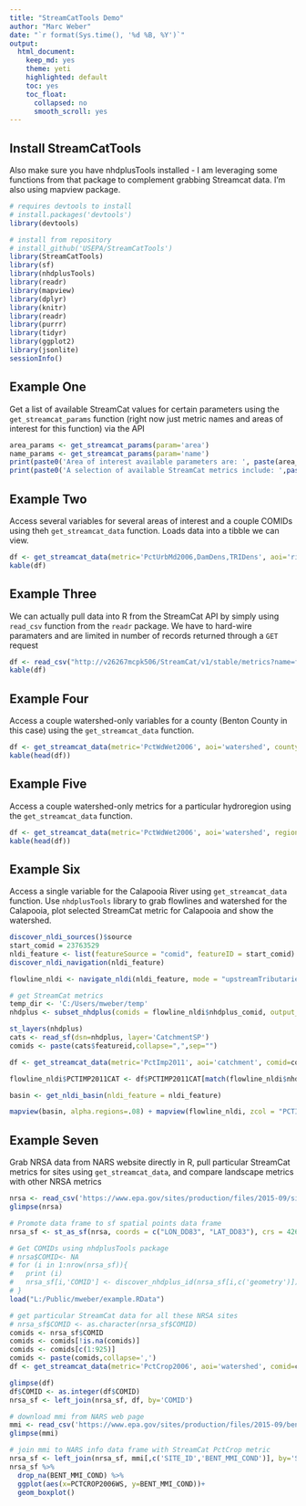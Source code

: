 ```yaml
---
title: "StreamCatTools Demo"
author: "Marc Weber"
date: "`r format(Sys.time(), '%d %B, %Y')`"
output: 
  html_document:
    keep_md: yes
    theme: yeti
    highlighted: default 
    toc: yes
    toc_float:
      collapsed: no
      smooth_scroll: yes
---
```


## Install StreamCatTools
Also make sure you have nhdplusTools installed - I am leveraging some functions from that package to complement grabbing Streamcat data.  I'm also using mapview package.
```r
# requires devtools to install
# install.packages('devtools')
library(devtools)

# install from repository
# install_github('USEPA/StreamCatTools')
library(StreamCatTools)
library(sf)
library(nhdplusTools)
library(readr)
library(mapview)
library(dplyr)
library(knitr)
library(readr)
library(purrr)
library(tidyr)
library(ggplot2)
library(jsonlite)
sessionInfo()
```

## Example One
Get a list of available StreamCat values for certain parameters using the `get_streamcat_params` function (right now just metric names and areas of interest for this function) via the API
```r
area_params <- get_streamcat_params(param='area')
name_params <- get_streamcat_params(param='name')
print(paste0('Area of interest available parameters are: ', paste(area_params,collapse = ', ')))
print(paste0('A selection of available StreamCat metrics include: ',paste(name_params[1:10],collapse = ', ')))
```

## Example Two
Access several variables for several areas of interest and a couple COMIDs using theh `get_streamcat_data` function.  Loads data into a tibble we can view.
```r
df <- get_streamcat_data(metric='PctUrbMd2006,DamDens,TRIDens', aoi='riparian_catchment,catchment,watershed', comid='179,1337,1337420')
kable(df)
```

## Example Three
We can actually pull data into R from the StreamCat API by simply using `read_csv` function from the `readr` package.  We have to hard-wire paramaters and are limited in number of records returned through a `GET` request
```r
df <- read_csv("http://v26267mcpk506/StreamCat/v1/stable/metrics?name=fert&areaOfInterest=watershed&comid=179")
kable(df)
```

## Example Four
Access a couple watershed-only variables for a county (Benton County in this case) using the `get_streamcat_data` function. 
```r
df <- get_streamcat_data(metric='PctWdWet2006', aoi='watershed', county='41003')
kable(head(df))
```

## Example Five
Access a couple watershed-only metrics for a particular hydroregion using the `get_streamcat_data` function. 
```r
df <- get_streamcat_data(metric='PctWdWet2006', aoi='watershed', region='17')
kable(head(df))
```

## Example Six
Access a single variable for the Calapooia River using `get_streamcat_data` function. Use `nhdplusTools` library to grab flowlines and watershed for the Calapooia, plot selected StreamCat metric for Calapooia and show the watershed.
```r
discover_nldi_sources()$source
start_comid = 23763529
nldi_feature <- list(featureSource = "comid", featureID = start_comid)
discover_nldi_navigation(nldi_feature)

flowline_nldi <- navigate_nldi(nldi_feature, mode = "upstreamTributaries", data_source = "")

# get StreamCat metrics
temp_dir <- 'C:/Users/mweber/temp'
nhdplus <- subset_nhdplus(comids = flowline_nldi$nhdplus_comid, output_file = file.path(temp_dir, "nhdplus.gpkg"),nhdplus_data = "download",overwrite = TRUE, return_data = FALSE)

st_layers(nhdplus)
cats <- read_sf(dsn=nhdplus, layer='CatchmentSP')
comids <- paste(cats$featureid,collapse=",",sep="")

df <- get_streamcat_data(metric='PctImp2011', aoi='catchment', comid=comids)

flowline_nldi$PCTIMP2011CAT <- df$PCTIMP2011CAT[match(flowline_nldi$nhdplus_comid, df$COMID)]

basin <- get_nldi_basin(nldi_feature = nldi_feature)

mapview(basin, alpha.regions=.08) + mapview(flowline_nldi, zcol = "PCTIMP2011CAT", legend = TRUE)
```

## Example Seven
Grab NRSA data from NARS website directly in R, pull particular StreamCat metrics for sites using `get_streamcat_data`, and compare landscape metrics with other NRSA metrics
```r
nrsa <- read_csv('https://www.epa.gov/sites/production/files/2015-09/siteinfo_0.csv')
glimpse(nrsa)

# Promote data frame to sf spatial points data frame
nrsa_sf <- st_as_sf(nrsa, coords = c("LON_DD83", "LAT_DD83"), crs = 4269)

# Get COMIDs using nhdplusTools package
# nrsa$COMID<- NA
# for (i in 1:nrow(nrsa_sf)){
#   print (i)
#   nrsa_sf[i,'COMID'] <- discover_nhdplus_id(nrsa_sf[i,c('geometry')])
# }
load("L:/Public/mweber/example.RData")

# get particular StreamCat data for all these NRSA sites
# nrsa_sf$COMID <- as.character(nrsa_sf$COMID)
comids <- nrsa_sf$COMID
comids <- comids[!is.na(comids)]
comids <- comids[c(1:925)]
comids <- paste(comids,collapse=',')
df <- get_streamcat_data(metric='PctCrop2006', aoi='watershed', comid=comids)

glimpse(df)
df$COMID <- as.integer(df$COMID)
nrsa_sf <- left_join(nrsa_sf, df, by='COMID')
```

```r
# download mmi from NARS web page
mmi <- read_csv('https://www.epa.gov/sites/production/files/2015-09/bentcond.csv')
glimpse(mmi)

# join mmi to NARS info data frame with StreamCat PctCrop metric
nrsa_sf <- left_join(nrsa_sf, mmi[,c('SITE_ID','BENT_MMI_COND')], by='SITE_ID')
nrsa_sf %>% 
  drop_na(BENT_MMI_COND) %>%
  ggplot(aes(x=PCTCROP2006WS, y=BENT_MMI_COND))+
  geom_boxplot()

```